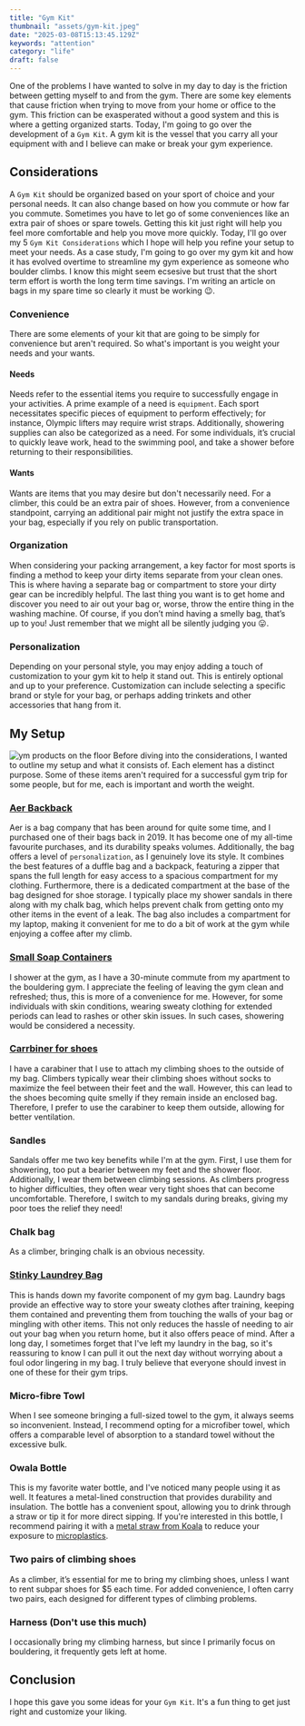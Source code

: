 ```yaml
---
title: "Gym Kit"
thumbnail: "assets/gym-kit.jpeg"
date: "2025-03-08T15:13:45.129Z"
keywords: "attention"
category: "life"
draft: false
---
```


One of the problems I have wanted to solve in my day to day is the friction between getting myself to and from the gym. There are some key elements that cause friction when trying to move from your home or office to the gym. This friction can be exasperated without a good system and this is where a getting organized starts. Today, I'm going to go over the development of a `Gym Kit`. A gym kit is the vessel that you carry all your equipment with and I believe can make or break your gym experience.

## Considerations

A `Gym Kit` should be organized based on your sport of choice and your personal needs. It can also change based on how you commute or how far you commute. Sometimes you have to let go of some conveniences like an extra pair of shoes or spare towels. Getting this kit just right will help you feel more comfortable and help you move more quickly. Today, I'll go over my 5 `Gym Kit Considerations` which I hope will help you refine your setup to meet your needs. As a case study, I'm going to go over my gym kit and how it has evolved overtime to streamline my gym experience as someone who boulder climbs. I know this might seem ecsesive but trust that the short term effort is worth the long term time savings. I'm writing an article on bags in my spare time so clearly it must be working 😉.

### Convenience

There are some elements of your kit that are going to be simply for convenience but aren't required. So what's important is you weight your needs and your wants.

#### Needs

Needs refer to the essential items you require to successfully engage in your activities. A prime example of a need is `equipment`. Each sport necessitates specific pieces of equipment to perform effectively; for instance, Olympic lifters may require wrist straps. Additionally, showering supplies can also be categorized as a need. For some individuals, it’s crucial to quickly leave work, head to the swimming pool, and take a shower before returning to their responsibilities.

#### Wants

Wants are items that you may desire but don't necessarily need. For a climber, this could be an extra pair of shoes. However, from a convenience standpoint, carrying an additional pair might not justify the extra space in your bag, especially if you rely on public transportation.

### Organization

When considering your packing arrangement, a key factor for most sports is finding a method to keep your dirty items separate from your clean ones. This is where having a separate bag or compartment to store your dirty gear can be incredibly helpful. The last thing you want is to get home and discover you need to air out your bag or, worse, throw the entire thing in the washing machine. Of course, if you don’t mind having a smelly bag, that’s up to you! Just remember that we might all be silently judging you 😛.

### Personalization

Depending on your personal style, you may enjoy adding a touch of customization to your gym kit to help it stand out. This is entirely optional and up to your preference. Customization can include selecting a specific brand or style for your bag, or perhaps adding trinkets and other accessories that hang from it.

## My Setup

![ym products on the floor](assets/gym-kit.jpeg)
Before diving into the considerations, I wanted to outline my setup and what it consists of. Each element has a distinct purpose. Some of these items aren't required for a successful gym trip for some people, but for me, each is important and worth the weight.

### [Aer Backback](https://aersf.com/collections/all-products/products/duffel-pack-3?country=CA)

Aer is a bag company that has been around for quite some time, and I purchased one of their bags back in 2019. It has become one of my all-time favourite purchases, and its durability speaks volumes. Additionally, the bag offers a level of `personalization`, as I genuinely love its style. It combines the best features of a duffle bag and a backpack, featuring a zipper that spans the full length for easy access to a spacious compartment for my clothing. Furthermore, there is a dedicated compartment at the base of the bag designed for shoe storage. I typically place my shower sandals in there along with my chalk bag, which helps prevent chalk from getting onto my other items in the event of a leak. The bag also includes a compartment for my laptop, making it convenient for me to do a bit of work at the gym while enjoying a coffee after my climb.

### [Small Soap Containers](https://www.amazon.ca/Toiletries-Opret-Containers-Accessories-Conditioner/dp/B0BX66BW16/ref=sr_1_21_sspa?sr=8-21-spons&sp_csd=d2lkZ2V0TmFtZT1zcF9tdGY)

I shower at the gym, as I have a 30-minute commute from my apartment to the bouldering gym. I appreciate the feeling of leaving the gym clean and refreshed; thus, this is more of a convenience for me. However, for some individuals with skin conditions, wearing sweaty clothing for extended periods can lead to rashes or other skin issues. In such cases, showering would be considered a necessity.

### [Carrbiner for shoes](https://www.amazon.ca/TRIWONDER-12KN-25KN-Aluminium-Carabiners/dp/B074QQTFCC/ref=sr_1_38?sr=8-38)

I have a carabiner that I use to attach my climbing shoes to the outside of my bag. Climbers typically wear their climbing shoes without socks to maximize the feel between their feet and the wall. However, this can lead to the shoes becoming quite smelly if they remain inside an enclosed bag. Therefore, I prefer to use the carabiner to keep them outside, allowing for better ventilation.

### Sandles

Sandals offer me two key benefits while I'm at the gym. First, I use them for showering, too put a bearier between my feet and the shower floor. Additionally, I wear them between climbing sessions. As climbers progress to higher difficulties, they often wear very tight shoes that can become uncomfortable. Therefore, I switch to my sandals during breaks, giving my poor toes the relief they need!

### Chalk bag

As a climber, bringing chalk is an obvious necessity.

### [Stinky Laundrey Bag](https://www.amazon.ca/STNKY-Health-Workers-Sports-Fitness/dp/B0881RLXNV/ref=sr_1_5?sr=8-5)

This is hands down my favorite component of my gym bag. Laundry bags provide an effective way to store your sweaty clothes after training, keeping them contained and preventing them from touching the walls of your bag or mingling with other items. This not only reduces the hassle of needing to air out your bag when you return home, but it also offers peace of mind. After a long day, I sometimes forget that I've left my laundry in the bag, so it's reassuring to know I can pull it out the next day without worrying about a foul odor lingering in my bag. I truly believe that everyone should invest in one of these for their gym trips.

### Micro-fibre Towl

When I see someone bringing a full-sized towel to the gym, it always seems so inconvenient. Instead, I recommend opting for a microfiber towel, which offers a comparable level of absorption to a standard towel without the excessive bulk.

### Owala Bottle

This is my favorite water bottle, and I've noticed many people using it as well. It features a metal-lined construction that provides durability and insulation. The bottle has a convenient spout, allowing you to drink through a straw or tip it for more direct sipping. If you're interested in this bottle, I recommend pairing it with a [metal straw from Koala](https://koalastraw.com/) to reduce your exposure to [microplastics](https://pmc.ncbi.nlm.nih.gov/articles/PMC10151227/).

### Two pairs of climbing shoes

As a climber, it’s essential for me to bring my climbing shoes, unless I want to rent subpar shoes for $5 each time. For added convenience, I often carry two pairs, each designed for different types of climbing problems.

### Harness (Don't use this much)

I occasionally bring my climbing harness, but since I primarily focus on bouldering, it frequently gets left at home.

## Conclusion

I hope this gave you some ideas for your `Gym Kit`. It's a fun thing to get just right and customize your liking.
